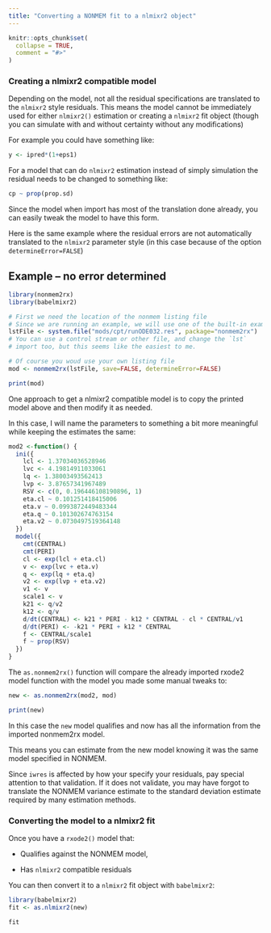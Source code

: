 ```yaml
---
title: "Converting a NONMEM fit to a nlmixr2 object"
---
```


```r
knitr::opts_chunk$set(
  collapse = TRUE,
  comment = "#>"
)
```
### Creating a nlmixr2 compatible model 

Depending on the model, not all the residual specifications are
translated to the `nlmixr2` style residuals.  This means the model
cannot be immediately used for either `nlmixr2()` estimation or
creating a `nlmixr2` fit object (though you can simulate with and
without certainty without any modifications)

For example you could have something like:

```r
y <- ipred*(1+eps1)
```

For a model that can do `nlmixr2` estimation instead of simply
simulation the residual needs to be changed to something like:

```r
cp ~ prop(prop.sd)
```

Since the model when import has most of the translation done already,
you can easily tweak the model to have this form. 

Here is the same example where the residual errors are not
automatically translated to the `nlmixr2` parameter style (in this
case because of the option `determineError=FALSE`)

## Example -- no error determined

```r
library(nonmem2rx)
library(babelmixr2)

# First we need the location of the nonmem listing file
# Since we are running an example, we will use one of the built-in examples in `nonmem2rx`
lstFile <- system.file("mods/cpt/runODE032.res", package="nonmem2rx")
# You can use a control stream or other file, and change the `lst`
# import too, but this seems like the easiest to me.

# Of course you woud use your own listing file
mod <- nonmem2rx(lstFile, save=FALSE, determineError=FALSE)

print(mod)
```

One approach to get a nlmixr2 compatible model is to copy the printed
model above and then modify it as needed.

In this case, I will name the parameters to something a bit more
meaningful while keeping the estimates the same:

```r
mod2 <-function() {
  ini({
    lcl <- 1.37034036528946
    lvc <- 4.19814911033061
    lq <- 1.38003493562413
    lvp <- 3.87657341967489
    RSV <- c(0, 0.196446108190896, 1)
    eta.cl ~ 0.101251418415006
    eta.v ~ 0.0993872449483344
    eta.q ~ 0.101302674763154
    eta.v2 ~ 0.0730497519364148
  })
  model({
    cmt(CENTRAL)
    cmt(PERI)
    cl <- exp(lcl + eta.cl)
    v <- exp(lvc + eta.v)
    q <- exp(lq + eta.q)
    v2 <- exp(lvp + eta.v2)
    v1 <- v
    scale1 <- v
    k21 <- q/v2
    k12 <- q/v
    d/dt(CENTRAL) <- k21 * PERI - k12 * CENTRAL - cl * CENTRAL/v1
    d/dt(PERI) <- -k21 * PERI + k12 * CENTRAL
    f <- CENTRAL/scale1
    f ~ prop(RSV)
  })
}
```

The `as.nonmem2rx()` function will compare the already imported rxode2
model function with the model you made some manual tweaks to:

```r
new <- as.nonmem2rx(mod2, mod)

print(new)
```

In this case the `new` model qualifies and now has all the information
from the imported nonmem2rx model.

This means you can estimate from the new model knowing it was the same
model specified in NONMEM.

Since `iwres` is affected by how your specify your residuals, pay
special attention to that validation.  If it does not validate, you
may have forgot to translate the NONMEM variance estimate to the
standard deviation estimate required by many estimation methods.


### Converting the model to a nlmixr2 fit

Once you have a `rxode2()` model that:

- Qualifies against the NONMEM model, 

- Has `nlmixr2` compatible residuals

You can then convert it to a `nlmixr2` fit object with `babelmixr2`:

```r
library(babelmixr2)
fit <- as.nlmixr2(new)

fit
```
